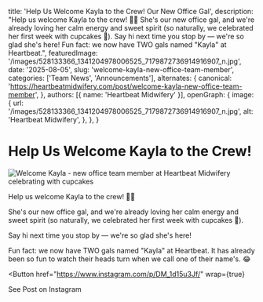 
  title: 'Help Us Welcome Kayla to the Crew! Our New Office Gal',
  description: "Help us welcome Kayla to the crew! 🧁✨ She's our new office gal, and we're already loving her calm energy and sweet spirit (so naturally, we celebrated her first week with cupcakes 🩷). Say hi next time you stop by — we're so glad she's here! Fun fact: we now have TWO gals named \"Kayla\" at Heartbeat.",
  featuredImage: '/images/528133366_1341204978006525_7179872736914916907_n.jpg',
  date: '2025-08-05',
  slug: 'welcome-kayla-new-office-team-member',
  categories: ['Team News', 'Announcements'],
  alternates: {
    canonical: 'https://heartbeatmidwifery.com/post/welcome-kayla-new-office-team-member',
  },
  authors: [{ name: 'Heartbeat Midwifery' }],
  openGraph: {
    image: {
      url: '/images/528133366_1341204978006525_7179872736914916907_n.jpg',
      alt: 'Heartbeat Midwifery',
    },
  },
}

# Help Us Welcome Kayla to the Crew!

<Image
  src="/images/528133366_1341204978006525_7179872736914916907_n.jpg"
  size="large"
  wrap={true}
  alt="Welcome Kayla - new office team member at Heartbeat Midwifery celebrating with cupcakes"
/>

Help us welcome Kayla to the crew! 🧁✨

She's our new office gal, and we're already loving her calm energy and sweet spirit (so naturally, we celebrated her first week with cupcakes 🩷).

Say hi next time you stop by — we're so glad she's here!

Fun fact: we now have TWO gals named "Kayla" at Heartbeat. It has already been so fun to watch their heads turn when we call one of their name's. 😂

<Button
  href="https://www.instagram.com/p/DM_1d15u3Jf/"
  wrap={true}
>
  See Post on Instagram
</Button>
